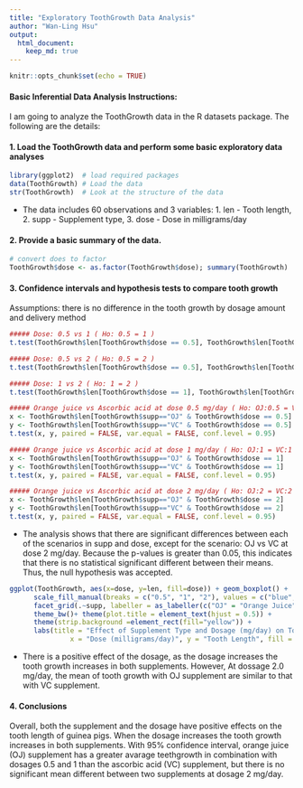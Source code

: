```yaml
---
title: "Exploratory ToothGrowth Data Analysis"
author: "Wan-Ling Hsu"
output: 
  html_document:
    keep_md: true
---
```


```r
knitr::opts_chunk$set(echo = TRUE)
```

#### Basic Inferential Data Analysis Instructions: 
I am going to analyze the ToothGrowth data in the R datasets package. The following are the details:

#### 1. Load the ToothGrowth data and perform some basic exploratory data analyses 
```r
library(ggplot2)  # load required packages
data(ToothGrowth) # Load the data
str(ToothGrowth)  # Look at the structure of the data
```

* The data includes 60 observations and 3 variables: 1. len - Tooth length, 2. supp - Supplement type, 3. dose - Dose in milligrams/day

#### 2. Provide a basic summary of the data.
```r
# convert does to factor
ToothGrowth$dose <- as.factor(ToothGrowth$dose); summary(ToothGrowth)
```

#### 3. Confidence intervals and hypothesis tests to compare tooth growth
Assumptions: there is no difference in the tooth growth by dosage amount and delivery method

```r
##### Dose: 0.5 vs 1 ( Ho: 0.5 = 1 )
t.test(ToothGrowth$len[ToothGrowth$dose == 0.5], ToothGrowth$len[ToothGrowth$dose == 1])$p.value
```

```r
##### Dose: 0.5 vs 2 ( Ho: 0.5 = 2 )
t.test(ToothGrowth$len[ToothGrowth$dose == 0.5], ToothGrowth$len[ToothGrowth$dose == 2])$p.value
```

```r
##### Dose: 1 vs 2 ( Ho: 1 = 2 )
t.test(ToothGrowth$len[ToothGrowth$dose == 1], ToothGrowth$len[ToothGrowth$dose == 2])$p.value
```

```r
##### Orange juice vs Ascorbic acid at dose 0.5 mg/day ( Ho: OJ:0.5 = VC:0.5 )
x <- ToothGrowth$len[ToothGrowth$supp=="OJ" & ToothGrowth$dose == 0.5]
y <- ToothGrowth$len[ToothGrowth$supp=="VC" & ToothGrowth$dose == 0.5]
t.test(x, y, paired = FALSE, var.equal = FALSE, conf.level = 0.95)
```

```r
##### Orange juice vs Ascorbic acid at dose 1 mg/day ( Ho: OJ:1 = VC:1 )
x <- ToothGrowth$len[ToothGrowth$supp=="OJ" & ToothGrowth$dose == 1]
y <- ToothGrowth$len[ToothGrowth$supp=="VC" & ToothGrowth$dose == 1]
t.test(x, y, paired = FALSE, var.equal = FALSE, conf.level = 0.95)
```

```r
##### Orange juice vs Ascorbic acid at dose 2 mg/day ( Ho: OJ:2 = VC:2 )
x <- ToothGrowth$len[ToothGrowth$supp=="OJ" & ToothGrowth$dose == 2]
y <- ToothGrowth$len[ToothGrowth$supp=="VC" & ToothGrowth$dose == 2]
t.test(x, y, paired = FALSE, var.equal = FALSE, conf.level = 0.95)
```

* The analysis shows that there are significant differences between each of the scenarios in supp and dose, except for the scenario: OJ vs VC at dose 2 mg/day. Because the p-values is greater than 0.05, this indicates that there is no statistical significant different between their means. Thus, the null hypothesis was accepted. 

```r
ggplot(ToothGrowth, aes(x=dose, y=len, fill=dose)) + geom_boxplot() +
      scale_fill_manual(breaks = c("0.5", "1", "2"), values = c("blue", "purple", "red")) +
      facet_grid(.~supp, labeller = as_labeller(c("OJ" = "Orange Juice", "VC" = "Ascorbic Acid"))) +
      theme_bw()+ theme(plot.title = element_text(hjust = 0.5)) +
      theme(strip.background =element_rect(fill="yellow")) +
      labs(title = "Effect of Supplement Type and Dosage (mg/day) on Tooth Growth", 
               x = "Dose (milligrams/day)", y = "Tooth Length", fill = "Dose (mg)") 
```

* There is a positive effect of the dosage, as the dosage increases the tooth growth increases in both supplements. However, At dossage 2.0 mg/day, the mean of tooth growth with OJ supplement are similar to that with VC supplement.


#### 4. Conclusions
Overall, both the supplement and the dosage have positive effects on the tooth length of guinea pigs. When the dosage increases the tooth growth increases in both supplements. With 95% confidence interval, orange juice (OJ) supplement has a greater avarage teethgrowth in combination with dosages 0.5 and 1 than the ascorbic acid (VC) supplement, but there is no significant mean different between two supplements at dosage 2 mg/day. 

